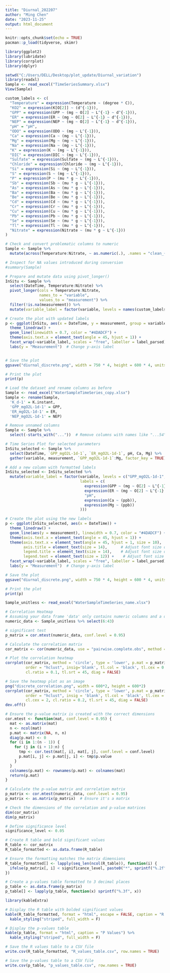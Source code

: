 ```yaml
---
title: "Diurnal_202207"
author: "Ming Chen"
date: "2023-11-25"
output: html_document
---
```


```r
knitr::opts_chunk$set(echo = TRUE)
pacman::p_load(tidyverse, skimr)
```

```r
library(ggplot2)
library(lubridate)
library(corrplot)
library(dplyr)
```

```r
setwd("C:/Users/DELL/Desktop/plot_update/Diurnal_variation")
library(readxl)
Sample <- read_excel("TimeSeriesSummary.xlsx")
View(Sample)
```

```r
custom_labels <- c(
  "Temperature" = expression(Temperature ~ (degree * C)),
  "KO2" = expression(K[O[2]] ~ (d^{-1})),
  "GPP" = expression(GPP ~ (mg ~ O[2] ~ L^{-1} ~ d^{-1})),
  "ER" = expression(ER ~ (mg ~ O[2] ~ L^{-1} ~ d^{-1})),
  "NEP" = expression(NEP ~ (mg ~ O[2] ~ L^{-1} ~ d^{-1})),
  "pH" = "pH",
  "ODO" = expression(ODO ~ (mg ~ L^{-1})),
  "Ca" = expression(Ca ~ (mg ~ L^{-1})),
  "Mg" = expression(Mg ~ (mg ~ L^{-1})),
  "Na" = expression(Na ~ (mg ~ L^{-1})),
  "K" = expression(K ~ (mg ~ L^{-1})),
  "DIC" = expression(DIC ~ (mg ~ L^{-1})),
  "Sulfate" = expression(Sulfate ~ (mg ~ L^{-1})),
  "Chloride" = expression(Chloride ~ (mg ~ L^{-1})),
  "Si" = expression(Si ~ (mg ~ L^{-1})),
  "S" = expression(S ~ (mg ~ L^{-1})),
  "P" = expression(P ~ (mu * g ~ L^{-1})),
  "Sb" = expression(Sb ~ (mu * g ~ L^{-1})),
  "As" = expression(As ~ (mu * g ~ L^{-1})),
  "Ba" = expression(Ba ~ (mu * g ~ L^{-1})),
  "Be" = expression(Be ~ (mu * g ~ L^{-1})),
  "Cd" = expression(Cd ~ (mu * g ~ L^{-1})),
  "Cr" = expression(Cr ~ (mu * g ~ L^{-1})),
  "Cu" = expression(Cu ~ (mu * g ~ L^{-1})),
  "Pb" = expression(Pb ~ (mu * g ~ L^{-1})),
  "Se" = expression(Se ~ (mu * g ~ L^{-1})),
  "Tl" = expression(Tl ~ (mu * g ~ L^{-1})),
  "Nitrate" = expression(Nitrate ~ (mu * g ~ L^{-1}))
)
```

```r
# Check and convert problematic columns to numeric
Sample <- Sample %>%
  mutate(across(Temperature:Nitrate, ~ as.numeric(.), .names = "clean_{col}"))  # Convert all columns in range to numeric

# Inspect for NA values introduced during conversion
#summary(Sample)

# Prepare and mutate data using pivot_longer()
InSitu <- Sample %>%
  select(DateTime, Temperature:Nitrate) %>%
  pivot_longer(cols = Temperature:Nitrate, 
               names_to = "variable", 
               values_to = "measurement") %>%
  filter(!is.na(measurement)) %>%
  mutate(variable_label = factor(variable, levels = names(custom_labels), labels = custom_labels))

```


```r

# Create the plot with updated labels
p <- ggplot(InSitu, aes(x = DateTime, y = measurement, group = variable)) +
  theme_linedraw() +
  geom_line(linewidth = 0.7, color = "#4DADCF") +
  theme(axis.text.x = element_text(angle = 45, hjust = 1)) +
  facet_wrap(~variable_label, scales = "free", labeller = label_parsed) +
  labs(y = "Measurement")  # Change y-axis label


# Save the plot
ggsave("diurnal_discrete.png", width = 750 * 4, height = 600 * 4, units = "px")

# Print the plot
print(p)
```
```r
# Load the dataset and rename columns as before
Sample <- read_excel("WaterSampleTimeSeries_copy.xlsx")
Sample <- rename(Sample,
  'K_d-1' = K.instant,
  'GPP_mgO2L-1d-1' = GPP,
  'ER_mgO2L-1d-1' = ER,
  'NEP_mgO2L-1d-1' = NEP)

# Remove unnamed columns
Sample <- Sample %>%
  select(-starts_with("..."))  # Remove columns with names like "...54", "...55", etc.

# Time Series Plot for selected parameters
InSitu_selected <- Sample %>% 
  select(DateTime, `GPP_mgO2L-1d-1`, `ER_mgO2L-1d-1`, pH, Ca, Mg) %>%
  gather(variable, measurement, `GPP_mgO2L-1d-1`:Mg, factor_key = TRUE)

# Add a new column with formatted labels
InSitu_selected <- InSitu_selected %>%
  mutate(variable_label = factor(variable, levels = c("GPP_mgO2L-1d-1", "ER_mgO2L-1d-1", "pH", "Ca", "Mg"),
                                 labels = c(
                                   expression(GPP ~ (mg ~ O[2] ~ L^{-1} ~ d^{-1})),
                                   expression(ER ~ (mg ~ O[2] ~ L^{-1} ~ d^{-1})),
                                   "pH",
                                   expression(Ca ~ (ppb)),
                                   expression(Mg ~ (ppb))
                                 )))

# Create the plot using the new labels
p <- ggplot(InSitu_selected, aes(x = DateTime)) +
  theme_linedraw() +
  geom_line(aes(y = measurement), linewidth = 0.7, color = "#4DADCF") +
  theme(axis.text.x = element_text(angle = 45, hjust = 1)) +
  theme(axis.text.x = element_text(angle = 45, hjust = 1, size = 10),  # Rotate and size x-axis labels
        axis.title = element_text(size = 14),      # Adjust font size of axis titles
        legend.title = element_text(size = 14),    # Adjust font size of legend title
        legend.text = element_text(size = 12)) +    # Adjust font size of legend text
  facet_wrap(~variable_label, scales = "free", labeller = label_parsed) +
  labs(y = "Measurement")  # Change y-axis label

# Save the plot
ggsave("diurnal_discrete.png", width = 750 * 4, height = 600 * 4, units = "px")

# Print the plot
print(p)

```
```r
Sample_unitless <- read_excel("WaterSampleTimeSeries_name.xlsx")
```


```r
# Correlation Heatmap
# Assuming your data frame 'data' only contains numeric columns and a date column
numeric_data <- Sample_unitless %>% select(6:43)

# significant test
p_matrix = cor.mtest(numeric_data, conf.level = 0.95)

# Calculate the correlation matrix
cor_matrix <- cor(numeric_data, use = "pairwise.complete.obs", method = "spearman")

# Plot the correlation heatmap
corrplot(cor_matrix, method = 'circle', type = 'lower', p.mat = p_matrix$p, 
         order = "hclust", insig='blank', tl.col = 'black', tl.cex = 0.5,
         cl.ratio = 0.1, tl.srt = 45, diag = FALSE)

# Save the heatmap plot as an image
png("discrete_correlation.png", width = 600*2, height = 600*2)
corrplot(cor_matrix, method = 'circle', type = 'lower', p.mat = p_matrix$p, 
         order = "hclust", insig = 'blank', tl.col = 'black', tl.cex = 2,
         cl.cex = 2, cl.ratio = 0.2, tl.srt = 45, diag = FALSE)
dev.off()
```

```r
# Ensure the p-value matrix is created with the correct dimensions
cor.mtest <- function(mat, conf.level = 0.95) {
  mat <- as.matrix(mat)
  n <- ncol(mat)
  p.mat <- matrix(NA, n, n)
  diag(p.mat) <- 0
  for (i in 1:(n - 1)) {
    for (j in (i + 1):n) {
      tmp <- cor.test(mat[, i], mat[, j], conf.level = conf.level)
      p.mat[i, j] <- p.mat[j, i] <- tmp$p.value
    }
  }
  colnames(p.mat) <- rownames(p.mat) <- colnames(mat)
  return(p.mat)
}

# Calculate the p-value matrix and correlation matrix
p_matrix <- cor.mtest(numeric_data, conf.level = 0.95)
p_matrix <- as.matrix(p_matrix)  # Ensure it's a matrix

# Check the dimensions of the correlation and p-value matrices
dim(cor_matrix)
dim(p_matrix)

# Define significance level
significance_level <- 0.05

# Create R table and bold significant values
R_table <- cor_matrix
R_table_formatted <- as.data.frame(R_table)

# Ensure the formatting matches the matrix dimensions
R_table_formatted[] <- lapply(seq_len(ncol(R_table)), function(i) {
  ifelse(p_matrix[, i] < significance_level, paste0("*", sprintf("%.2f", R_table[, i])), sprintf("%.2f", R_table[, i]))
})

# Create a p-values table formatted to 3 decimal places
p_table <- as.data.frame(p_matrix)
p_table[] <- lapply(p_table, function(x) sprintf("%.3f", x))

library(kableExtra)

# Display the R table with bolded significant values
kable(R_table_formatted, format = "html", escape = FALSE, caption = "R Values (Bold Significant)") %>%
  kable_styling("striped", full_width = F)

# Display the p-values table
kable(p_table, format = "html", caption = "P Values") %>%
  kable_styling("striped", full_width = F)

```
```r
# Save the R values table to a CSV file
write.csv(R_table_formatted, "R_values_table.csv", row.names = TRUE)

# Save the p-values table to a CSV file
write.csv(p_table, "p_values_table.csv", row.names = TRUE)

```

